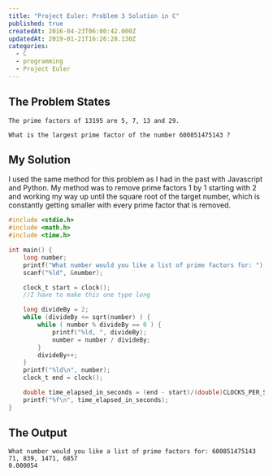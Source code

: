 ```yaml
---
title: "Project Euler: Problem 3 Solution in C"
published: true
createdAt: 2016-04-23T06:00:42.000Z
updatedAt: 2019-01-21T16:26:28.130Z
categories:
  - C
  - programming
  - Project Euler
---
```


## The Problem States

```
The prime factors of 13195 are 5, 7, 13 and 29.

What is the largest prime factor of the number 600851475143 ?

```

## My Solution

I used the same method for this problem as I had in the past with Javascript and Python. My method was to remove
prime factors 1 by 1 starting with 2 and working my way up until the square root of the target number, which is
constantly getting smaller with every prime factor that is removed.

```c
#include <stdio.h>
#include <math.h>
#include <time.h>

int main() {
    long number;
    printf("What number would you like a list of prime factors for: ");
    scanf("%ld", &number);

    clock_t start = clock();
    //I have to make this one type long

    long divideBy = 2;
    while (divideBy <= sqrt(number) ) {
        while ( number % divideBy == 0 ) {
            printf("%ld, ", divideBy);
            number = number / divideBy;
        }
        divideBy++;
    }
    printf("%ld\n", number);
    clock_t end = clock();

    double time_elapsed_in_seconds = (end - start)/(double)CLOCKS_PER_SEC;
    printf("%f\n", time_elapsed_in_seconds);
}
```

## The Output

```
What number would you like a list of prime factors for: 600851475143
71, 839, 1471, 6857
0.000054
```
